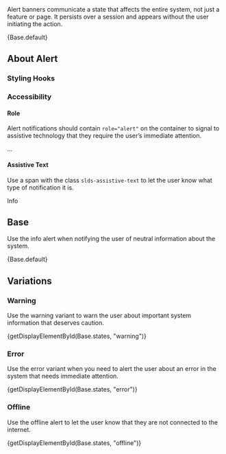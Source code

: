 
<div className="doc lead">
  Alert banners communicate a state that affects the entire system, not just a
  feature or page. It persists over a session and appears without the user
  initiating the action.
</div>

<CodeView exampleOnly>{Base.default}</CodeView>

## About Alert

### Styling Hooks

<StyleApiTable name="alert" type="component" />

### Accessibility

#### Role

Alert notifications should contain `role="alert"` on the container to signal to assistive technology that they require the user’s immediate attention.

<CodeBlock toggleCode={false}>
  <div className="slds-notify slds-notify_alert" role="alert">
    ...
  </div>
</CodeBlock>

#### Assistive Text

Use a span with the class `slds-assistive-text` to let the user know what type of notification it is.

<CodeBlock toggleCode={false}>
  <span className="slds-assistive-text">Info</span>
</CodeBlock>

## Base

Use the info alert when notifying the user of neutral information about the system.

<CodeView>{Base.default}</CodeView>

## Variations

### Warning

Use the warning variant to warn the user about important system information that deserves caution.

<CodeView>{getDisplayElementById(Base.states, "warning")}</CodeView>

### Error

Use the error variant when you need to alert the user about an error in the system that needs immediate attention.

<CodeView>{getDisplayElementById(Base.states, "error")}</CodeView>

### Offline

Use the offline alert to let the user know that they are not connected to the internet.

<CodeView>{getDisplayElementById(Base.states, "offline")}</CodeView>
